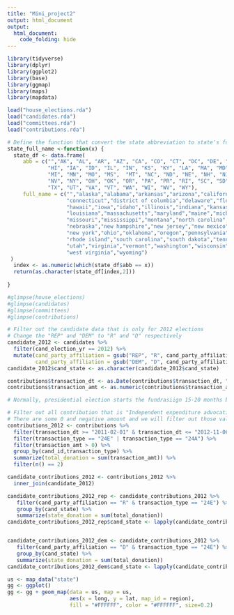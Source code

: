 ```yaml
---
title: "Mini_project2"
output: html_document
output:
  html_document:
    code_folding: hide
---
```


```r
library(tidyverse)
library(dplyr)
library(ggplot2)
library(base)
library(ggmap)
library(maps)
library(mapdata)
```


```r
load("house_elections.rda")
load("candidates.rda")
load("committees.rda")
load("contributions.rda")
```


```r
# Define the function that convert the state abbreviation to state's full name
state_full_name <-function(x) {
  state_df <- data.frame(
     abb = c("","AK", "AL", "AR", "AZ", "CA", "CO", "CT", "DC", "DE", "FL", "GA",
             "HI", "IA", "ID", "IL", "IN", "KS", "KY", "LA", "MA", "MD", "ME",
             "MI", "MN", "MO", "MS",  "MT", "NC", "ND", "NE", "NH", "NJ", "NM",
             "NV", "NY", "OH", "OK", "OR", "PA", "PR", "RI", "SC", "SD", "TN",
             "TX", "UT", "VA", "VT", "WA", "WI", "WV", "WY"),
     full_name = c("","alaska","alabama","arkansas","arizona","california","colorado",
                   "connecticut","district of columbia","delaware","florida","georgia",
                   "hawaii","iowa","idaho","illinois","indiana","kansas","kentucky",
                   "louisiana","massachusetts","maryland","maine","michigan","minnesota",
                   "missouri","mississippi","montana","north carolina","north dakota",
                   "nebraska","new hampshire","new jersey","new mexico","nevada",
                   "new york","ohio","oklahoma","oregon","pennsylvania","puerto rico",
                   "rhode island","south carolina","south dakota","tennessee","texas",
                   "utah","virginia","vermont","washington","wisconsin",
                   "west virginia","wyoming")
 )
  index <- as.numeric(which(state_df$abb == x))
  return(as.character(state_df[index,2]))
  
}
```


```r
#glimpse(house_elections)
#glimpse(candidates)
#glimpse(committees)
#glimpse(contributions)

# Filter out the candidate data that is only for 2012 elections 
# Change the "REP" and "DEM" to "R" and "D" respectively
candidate_2012 <- candidates %>%
  filter(cand_election_yr == 2012) %>%
  mutate(cand_party_affiliation = gsub("REP", "R", cand_party_affiliation),
         cand_party_affiliation = gsub("DEM", "D", cand_party_affiliation))
candidate_2012$cand_state <- as.character(candidate_2012$cand_state)

contributions$transaction_dt <- as.Date(contributions$transaction_dt, "%m%d%Y")
contributions$transaction_amt <- as.numeric(contributions$transaction_amt)

# Normally, presidential election starts the fundrasiign 15-20 months before the election. So we consider that after February, 2011 the donation is for 2012 election since the 2012 election is on Nov.6th 2012 and we assume that the donation for 2012 election ends at the end of 2012

# Filter out all contribution that is "Independent expenditure advocating/opposing election of candidate"
# There are some 0 and negative amount and we will filter out those values and only consider the positive values 
contributions_2012 <- contributions %>%
  filter(transaction_dt >= "2011-02-01" & transaction_dt <= "2012-11-06") %>%
  filter(transaction_type == "24E" | transaction_type == "24A") %>%
  filter(transaction_amt > 0) %>%
  group_by(cand_id,transaction_type) %>%
  summarize(total_donation = sum(transaction_amt)) %>%
  filter(n() == 2)

candidate_contributions_2012 <- contributions_2012 %>%
  inner_join(candidate_2012) 

candidate_contributions_2012_rep <- candidate_contributions_2012 %>%
   filter(cand_party_affiliation == "R" & transaction_type == "24E") %>%
   group_by(cand_state) %>%
   summarize(state_donation = sum(total_donation)) 
candidate_contributions_2012_rep$cand_state <- lapply(candidate_contributions_2012_rep$cand_state, FUN = state_full_name)


candidate_contributions_2012_dem <- candidate_contributions_2012 %>%
   filter(cand_party_affiliation == "D" & transaction_type == "24E") %>%
   group_by(cand_state) %>%
   summarize(state_donation = sum(total_donation))
candidate_contributions_2012_dem$cand_state <- lapply(candidate_contributions_2012_dem$cand_state, FUN = state_full_name)

us <- map_data("state")
gg <- ggplot()
gg <- gg + geom_map(data = us, map = us,
                    aes(x = long, y = lat, map_id = region),
                    fill = "#FFFFFF", color = "#FFFFFF", size=0.2)





```

